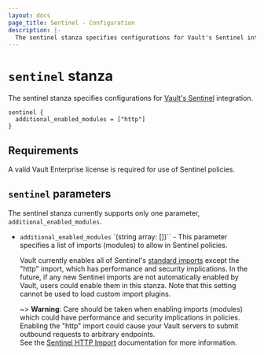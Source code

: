 ```yaml
---
layout: docs
page_title: Sentinel - Configuration
description: |-
  The sentinel stanza specifies configurations for Vault's Sentinel integration.
---
```


# `sentinel` stanza

The sentinel stanza specifies configurations for
[Vault's Sentinel](https://www.vaultproject.io/docs/enterprise/sentinel) integration.

```hcl
sentinel {
  additional_enabled_modules = ["http"]
}
```

## Requirements

A valid Vault Enterprise license is required for use of Sentinel policies.

## `sentinel` parameters

The sentinel stanza currently supports only one parameter, `additional_enabled_modules`.

- `additional_enabled_modules` `(string array: [])`` - This parameter specifies a list of imports (modules)
  to allow in Sentinel policies.

  Vault currently enables all of Sentinel's [standard imports](https://docs.hashicorp.com/sentinel/imports)
  except the "http" import, which has performance and security implications. In the future, if any new Sentinel
  imports are not automatically enabled by Vault, users could enable them in this stanza.
  Note that this setting cannot be used to load custom import plugins.

  ~> **Warning**: Care should be taken when enabling imports (modules) which
  could have performance and security implications in policies. Enabling the "http" import could cause your Vault
  servers to submit outbound requests to arbitrary endpoints.  
   See the
  [Sentinel HTTP Import](https://docs.hashicorp.com/sentinel/imports/http/)
  documentation for more information.
